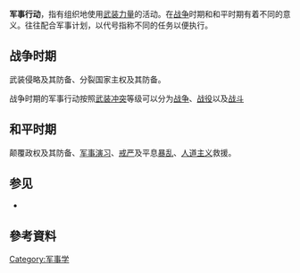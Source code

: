 {{unreferenced|time=2010-04-04T09:20:06+00:00}}
{{軍事}}
'''军事行动'''，指有组织地使用[[武装力量|武装力量]]的活动。在[[战争|战争]]时期和和平时期有着不同的意义。往往配合军事计划，以代号指称不同的任务以便执行。

== 战争时期 ==
武装侵略及其防备、分裂国家主权及其防备。

战争时期的军事行动按照[[武装冲突|武装冲突]]等级可以分为[[战争|战争]]、[[战役|战役]]以及[[战斗|战斗]]
== 和平时期 ==
颠覆政权及其防备、[[军事演习|军事演习]]、[[戒严|戒严]]及平息[[暴乱|暴乱]]、[[人道主义|人道主义]]救援。

== 参见 ==
*{{link-en|非战争军事行动|Military operations other than war}}

== 參考資料 ==
{{reflist}}

[[Category:军事学|Category:军事学]]